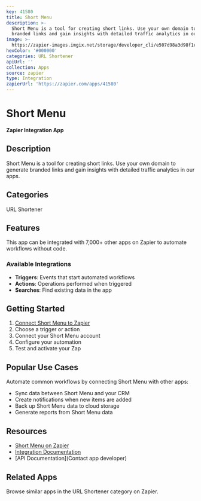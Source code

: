 ```yaml
---
key: 41580
title: Short Menu
description: >-
  Short Menu is a tool for creating short links. Use your own domain to generate
  branded links and gain insights with detailed traffic analytics in our apps.
image: >-
  https://zapier-images.imgix.net/storage/developer_cli/e507d98a3d98f1e004b6b9564ba01508.png?auto=format%2Ccompress&ixlib=python-3.0.0&q=50
hexColor: '#000000'
categories: URL Shortener
apiUrl: ''
collection: Apps
source: zapier
type: Integration
zapierUrl: 'https://zapier.com/apps/41580'
---
```

# Short Menu

**Zapier Integration App**

## Description

Short Menu is a tool for creating short links. Use your own domain to generate branded links and gain insights with detailed traffic analytics in our apps.

## Categories

URL Shortener

## Features

This app can be integrated with 7,000+ other apps on Zapier to automate workflows without code.

### Available Integrations

- **Triggers**: Events that start automated workflows
- **Actions**: Operations performed when triggered
- **Searches**: Find existing data in the app

## Getting Started

1. [Connect Short Menu to Zapier](https://zapier.com/apps/41580)
2. Choose a trigger or action
3. Connect your Short Menu account
4. Configure your automation
5. Test and activate your Zap

## Popular Use Cases

Automate common workflows by connecting Short Menu with other apps:

- Sync data between Short Menu and your CRM
- Create notifications when new items are added
- Back up Short Menu data to cloud storage
- Generate reports from Short Menu data

## Resources

- [Short Menu on Zapier](https://zapier.com/apps/41580)
- [Integration Documentation](https://zapier.com/apps/41580/integrations)
- [API Documentation](Contact app developer)

## Related Apps

Browse similar apps in the URL Shortener category on Zapier.
